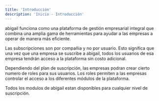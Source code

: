 ```yaml
---
title: 'Introducción'
description: 'Inicio - Introducción'
---
```


abigail funciona como una plataforma de gestión empresarial integral que combina una amplia gama de herramientas para ayudar a las empresas a operar de manera más eficiente.

Las subscripciones son por compañia y no por usuario. Esto significa que una vez que una empresa se suscribe a abigail, todos los usuarios de esa empresa tendrán acceso a la plataforma sin costo adicional.

Dependiendo del plan de suscripción, las empresas podran crear cierto numero de roles para sus usuarios. Los roles permiten a las empresas controlar el acceso a los diferentes módulos de la plataforma.

Todos los modulos de abigail estan disponibles para cualquier nivel de suscripción.
